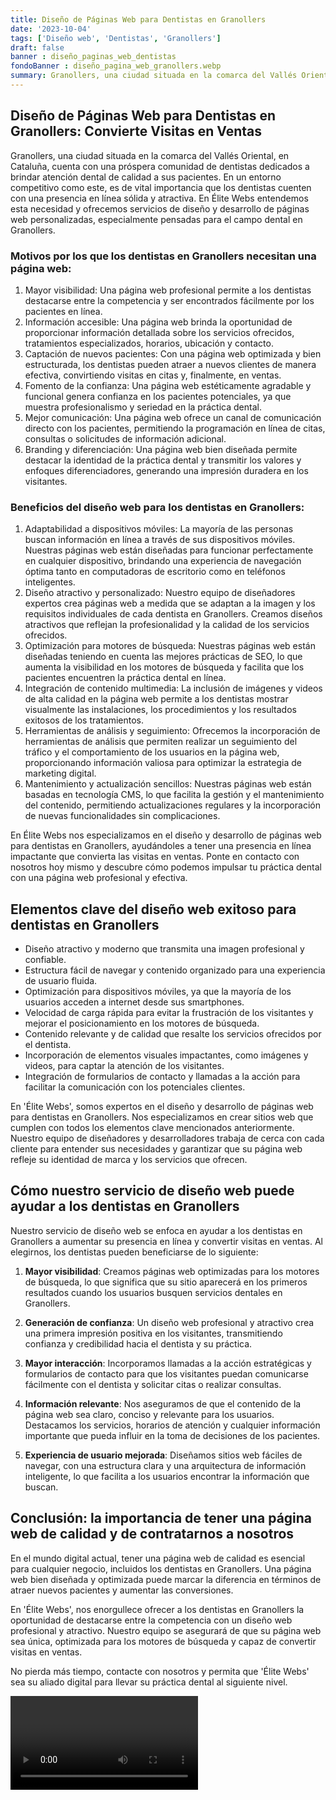 ```yaml
---
title: Diseño de Páginas Web para Dentistas en Granollers
date: '2023-10-04'
tags: ['Diseño web', 'Dentistas', 'Granollers']
draft: false
banner : diseño_paginas_web_dentistas
fondoBanner : diseño_pagina_web_granollers.webp
summary: Granollers, una ciudad situada en la comarca del Vallés Oriental, en Cataluña, cuenta con una próspera comunidad de dentistas dedicados a brindar atención dental de calidad a sus pacientes. En un entorno competitivo como este, es de vital importancia que los dentistas cuenten con una presencia en línea sólida y atractiva. En Élite Webs entendemos esta necesidad y ofrecemos servicios de diseño y desarrollo de páginas web personalizadas, especialmente pensadas para el campo dental en Granollers.
---
```


## Diseño de Páginas Web para Dentistas en Granollers: Convierte Visitas en Ventas

Granollers, una ciudad situada en la comarca del Vallés Oriental, en Cataluña, cuenta con una próspera comunidad de dentistas dedicados a brindar atención dental de calidad a sus pacientes. En un entorno competitivo como este, es de vital importancia que los dentistas cuenten con una presencia en línea sólida y atractiva. En Élite Webs entendemos esta necesidad y ofrecemos servicios de diseño y desarrollo de páginas web personalizadas, especialmente pensadas para el campo dental en Granollers.

### Motivos por los que los dentistas en Granollers necesitan una página web:

1. Mayor visibilidad: Una página web profesional permite a los dentistas destacarse entre la competencia y ser encontrados fácilmente por los pacientes en línea.
2. Información accesible: Una página web brinda la oportunidad de proporcionar información detallada sobre los servicios ofrecidos, tratamientos especializados, horarios, ubicación y contacto.
3. Captación de nuevos pacientes: Con una página web optimizada y bien estructurada, los dentistas pueden atraer a nuevos clientes de manera efectiva, convirtiendo visitas en citas y, finalmente, en ventas.
4. Fomento de la confianza: Una página web estéticamente agradable y funcional genera confianza en los pacientes potenciales, ya que muestra profesionalismo y seriedad en la práctica dental.
5. Mejor comunicación: Una página web ofrece un canal de comunicación directo con los pacientes, permitiendo la programación en línea de citas, consultas o solicitudes de información adicional.
6. Branding y diferenciación: Una página web bien diseñada permite destacar la identidad de la práctica dental y transmitir los valores y enfoques diferenciadores, generando una impresión duradera en los visitantes.

### Beneficios del diseño web para los dentistas en Granollers:

1. Adaptabilidad a dispositivos móviles: La mayoría de las personas buscan información en línea a través de sus dispositivos móviles. Nuestras páginas web están diseñadas para funcionar perfectamente en cualquier dispositivo, brindando una experiencia de navegación óptima tanto en computadoras de escritorio como en teléfonos inteligentes.
2. Diseño atractivo y personalizado: Nuestro equipo de diseñadores expertos crea páginas web a medida que se adaptan a la imagen y los requisitos individuales de cada dentista en Granollers. Creamos diseños atractivos que reflejan la profesionalidad y la calidad de los servicios ofrecidos.
3. Optimización para motores de búsqueda: Nuestras páginas web están diseñadas teniendo en cuenta las mejores prácticas de SEO, lo que aumenta la visibilidad en los motores de búsqueda y facilita que los pacientes encuentren la práctica dental en línea.
4. Integración de contenido multimedia: La inclusión de imágenes y videos de alta calidad en la página web permite a los dentistas mostrar visualmente las instalaciones, los procedimientos y los resultados exitosos de los tratamientos.
5. Herramientas de análisis y seguimiento: Ofrecemos la incorporación de herramientas de análisis que permiten realizar un seguimiento del tráfico y el comportamiento de los usuarios en la página web, proporcionando información valiosa para optimizar la estrategia de marketing digital.
6. Mantenimiento y actualización sencillos: Nuestras páginas web están basadas en tecnología CMS, lo que facilita la gestión y el mantenimiento del contenido, permitiendo actualizaciones regulares y la incorporación de nuevas funcionalidades sin complicaciones.

En Élite Webs nos especializamos en el diseño y desarrollo de páginas web para dentistas en Granollers, ayudándoles a tener una presencia en línea impactante que convierta las visitas en ventas. Ponte en contacto con nosotros hoy mismo y descubre cómo podemos impulsar tu práctica dental con una página web profesional y efectiva.

<GifSeo />

<Cta />

## Elementos clave del diseño web exitoso para dentistas en Granollers

- Diseño atractivo y moderno que transmita una imagen profesional y confiable.
- Estructura fácil de navegar y contenido organizado para una experiencia de usuario fluida.
- Optimización para dispositivos móviles, ya que la mayoría de los usuarios acceden a internet desde sus smartphones.
- Velocidad de carga rápida para evitar la frustración de los visitantes y mejorar el posicionamiento en los motores de búsqueda.
- Contenido relevante y de calidad que resalte los servicios ofrecidos por el dentista.
- Incorporación de elementos visuales impactantes, como imágenes y videos, para captar la atención de los visitantes.
- Integración de formularios de contacto y llamadas a la acción para facilitar la comunicación con los potenciales clientes.

En 'Élite Webs', somos expertos en el diseño y desarrollo de páginas web para dentistas en Granollers. Nos especializamos en crear sitios web que cumplen con todos los elementos clave mencionados anteriormente. Nuestro equipo de diseñadores y desarrolladores trabaja de cerca con cada cliente para entender sus necesidades y garantizar que su página web refleje su identidad de marca y los servicios que ofrecen.

## Cómo nuestro servicio de diseño web puede ayudar a los dentistas en Granollers

Nuestro servicio de diseño web se enfoca en ayudar a los dentistas en Granollers a aumentar su presencia en línea y convertir visitas en ventas. Al elegirnos, los dentistas pueden beneficiarse de lo siguiente:

1. **Mayor visibilidad**: Creamos páginas web optimizadas para los motores de búsqueda, lo que significa que su sitio aparecerá en los primeros resultados cuando los usuarios busquen servicios dentales en Granollers.

2. **Generación de confianza**: Un diseño web profesional y atractivo crea una primera impresión positiva en los visitantes, transmitiendo confianza y credibilidad hacia el dentista y su práctica.

3. **Mayor interacción**: Incorporamos llamadas a la acción estratégicas y formularios de contacto para que los visitantes puedan comunicarse fácilmente con el dentista y solicitar citas o realizar consultas.

4. **Información relevante**: Nos aseguramos de que el contenido de la página web sea claro, conciso y relevante para los usuarios. Destacamos los servicios, horarios de atención y cualquier información importante que pueda influir en la toma de decisiones de los pacientes.

5. **Experiencia de usuario mejorada**: Diseñamos sitios web fáciles de navegar, con una estructura clara y una arquitectura de información inteligente, lo que facilita a los usuarios encontrar la información que buscan.

## Conclusión: la importancia de tener una página web de calidad y de contratarnos a nosotros

En el mundo digital actual, tener una página web de calidad es esencial para cualquier negocio, incluidos los dentistas en Granollers. Una página web bien diseñada y optimizada puede marcar la diferencia en términos de atraer nuevos pacientes y aumentar las conversiones.

En 'Élite Webs', nos enorgullece ofrecer a los dentistas en Granollers la oportunidad de destacarse entre la competencia con un diseño web profesional y atractivo. Nuestro equipo se asegurará de que su página web sea única, optimizada para los motores de búsqueda y capaz de convertir visitas en ventas.

No pierda más tiempo, contacte con nosotros y permita que 'Élite Webs' sea su aliado digital para llevar su práctica dental al siguiente nivel.

<Video />

<CtaBot job='Dentistas' city='Granollers'/>

<Gmaps query='Granollers+españa+maps' />